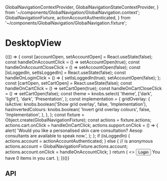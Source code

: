   GlobalNavigationContextProvider,
  GlobalNavigationStateContextProvider,
} from '~/components/GlobalNavigation/GlobalNavigation.context';
  GlobalNavigationFixture,
  actionAccountAuthenticated,
} from '~/components/GlobalNavigation/GlobalNavigation.fixture';

<Meta title="Components/GlobalNavigation/DesktopView" component={DesktopView} />

# DesktopView

<Canvas>
  <Story
    name="Base component"
    parameters={{
      viewport: {
        defaultViewport: 'desktop',
      },
    }}
  >
    {(() => {
      const [accountOpen, setAccountOpen] = React.useState(false);
      const handleOnAccountClick = () => setAccountOpen(true);
      const handleOnAccountCloseClick = () => setAccountOpen(false);
      const [isLoggedIn, setIsLoggedIn] = React.useState(false);
      const handleOnLoginClick = () => {
        setIsLoggedIn(true);
        setAccountOpen(false);
      };
      const [cartOpen, setCartOpen] = React.useState(false);
      const handleOnCartClick = () => setCartOpen(true);
      const handleOnCartCloseClick = () => setCartOpen(false);
      const theme = knobs.select(
        'theme',
        ['dark', 'light'],
        'dark',
        'Presentation',
      );
      const implementation = {
        gridOverlay: {
          isActive: knobs.boolean('Show grid overlay', false, 'Implementation'),
          hasInvertedColours: knobs.boolean(
            'Invert grid overlay colours',
            false,
            'Implementation',
          ),
        },
      };
      const fixture = Object.create(GlobalNavigationFixture);
      const actions = fixture.actions;
      actions.cart.onClick = handleOnCartClick;
      actions.support.onClick = () => {
        alert(
          'Would you like a personalised skin care consultation? Aesop consultants are available to speak now.',
        );
      };
      if (isLoggedIn) {
        actions.account = actionAccountAuthenticated;
      } else {
        // is anonymous
        actions.account = GlobalNavigationFixture.actions.account;
        actions.account.onClick = handleOnAccountClick;
      }
      return (
        <>
          <GlobalNavigationStateContextProvider>
            <GlobalNavigationContextProvider
              value={{
                actions: fixture.actions,
                collections: fixture.collections,
                isVisuallyObstructed: cartOpen || accountOpen,
                read: fixture.read,
                onClose: fixture.onClose,
                onOpen: fixture.onOpen,
                theme,
              }}
            >
              <DesktopViewContextProvider
                openClassName="desktop-open"
                closedClassName="desktop-closed"
              >
                <DesktopView />
              </DesktopViewContextProvider>
            </GlobalNavigationContextProvider>
          </GlobalNavigationStateContextProvider>
          <Modal
            copy={{
              close: 'Close Modal',
            }}
            isVisible={accountOpen}
            onClose={handleOnAccountCloseClick}
          >
            <Button title="login" onClick={handleOnLoginClick} isInline={true}>
              Login
            </Button>
          </Modal>
          <Modal
            copy={{
              close: 'Close Modal',
            }}
            isVisible={cartOpen}
            onClose={handleOnCartCloseClick}
          >
            You have 0 items in you cart.
          </Modal>
          <StorybookGridOverlay {...implementation.gridOverlay} />
        </>
      );
    })()}
  </Story>
</Canvas>

## API

<ArgsTable of={DesktopView} />
